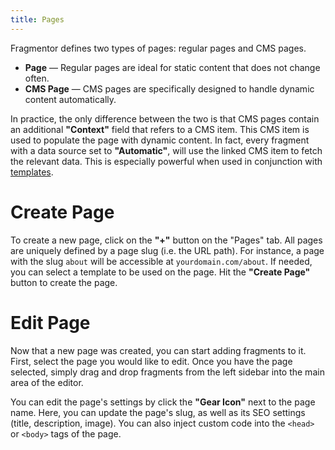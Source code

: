 ```yaml
---
title: Pages
---
```


Fragmentor defines two types of pages: regular pages and CMS pages. 

* **Page** — Regular pages are ideal for static content that does not change often.
* **CMS Page** — CMS pages are specifically designed to handle dynamic content automatically.

In practice, the only difference between the two is that CMS pages contain an additional **"Context"** field that refers to a CMS item. This CMS item is used to populate the page with dynamic content. In fact, every fragment with a data source set to **"Automatic"**, will use the linked CMS item to fetch the relevant data. This is especially powerful when used in conjunction with [templates](/editor/templates.mdx).

# Create Page

To create a new page, click on the **"+"** button on the "Pages" tab. All pages are uniquely defined by a page slug (i.e. the URL path). For instance, a page with the slug `about` will be accessible at `yourdomain.com/about`. If needed, you can select a template to be used on the page. Hit the **"Create Page"** button to create the page.

# Edit Page

Now that a new page was created, you can start adding fragments to it. First, select the page you would like to edit. Once you have the page selected, simply drag and drop fragments from the left sidebar into the main area of the editor.

You can edit the page's settings by click the **"Gear Icon"** next to the page name. Here, you can update the page's slug, as well as its SEO settings (title, description, image). You can also inject custom code into the `<head>` or `<body>` tags of the page.